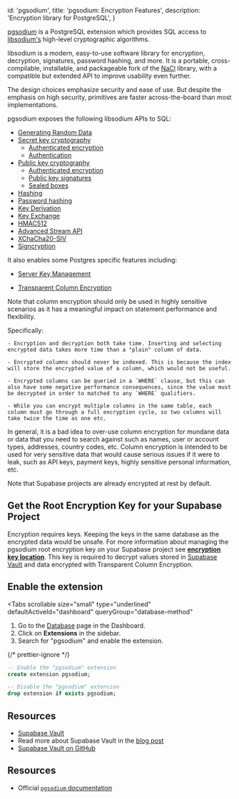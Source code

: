 
  id: 'pgsodium',
  title: 'pgsodium: Encryption Features',
  description: 'Encryption library for PostgreSQL',
}

[pgsodium](https://github.com/michelp/pgsodium) is a PostgreSQL extension which provides SQL access to [libsodium's](https://doc.libsodium.org/) high-level cryptographic algorithms.

libsodium is a modern, easy-to-use software library for encryption, decryption, signatures, password hashing, and more. It is a portable, cross-compilable, installable, and packageable fork of the [NaCl](http://nacl.cr.yp.to/) library, with a compatible but extended API to improve usability even further.

The design choices emphasize security and ease of use. But despite the emphasis on high security, primitives are faster across-the-board than most implementations.

pgsodium exposes the following libsodium APIs to SQL:

- [Generating Random Data](https://github.com/michelp/pgsodium/#generating-random-data)
- [Secret key cryptography](https://github.com/michelp/pgsodium/#secret-key-cryptography)
  - [Authenticated encryption](https://github.com/michelp/pgsodium/#authenticated-encryption)
  - [Authentication](https://github.com/michelp/pgsodium/#authentication)
- [Public key cryptography](https://github.com/michelp/pgsodium/#public-key-cryptography)
  - [Authenticated encryption](https://github.com/michelp/pgsodium/#authenticated-encryption-1)
  - [Public key signatures](https://github.com/michelp/pgsodium/#public-key-signatures)
  - [Sealed boxes](https://github.com/michelp/pgsodium/#sealed-boxes)
- [Hashing](https://github.com/michelp/pgsodium/#hashing)
- [Password hashing](https://github.com/michelp/pgsodium/#password-hashing)
- [Key Derivation](https://github.com/michelp/pgsodium/#key-derivation)
- [Key Exchange](https://github.com/michelp/pgsodium/#key-exchange)
- [HMAC512](https://github.com/michelp/pgsodium/#hmac512)
- [Advanced Stream API](https://github.com/michelp/pgsodium/#advanced-stream-api)
- [XChaCha20-SIV](https://github.com/michelp/pgsodium/#xchacha20-siv)
- [Signcryption](https://github.com/michelp/pgsodium/#signcryption)

It also enables some Postgres specific features including:

- [Server Key Management](https://github.com/michelp/pgsodium#server-key-management)

- [Transparent Column Encryption](https://github.com/michelp/pgsodium#transparent-column-encryption)

Note that column encryption should only be used in highly sensitive scenarios as it has a meaningful impact on statement performance and flexibility.

Specifically:

    - Encryption and decryption both take time. Inserting and selecting encrypted data takes more time than a "plain" column of data.

    - Encrypted columns should never be indexed. This is because the index will store the encrypted value of a column, which would not be useful.

    - Encrypted columns can be queried in a `WHERE` clause, but this can also have some negative performance consequences, since the value must be decrypted in order to matched to any `WHERE` qualifiers.

    - While you can encrypt multiple columns in the same table, each column must go through a full encryption cycle, so two columns will take twice the time as one etc.

In general, it is a bad idea to over-use column encryption for mundane data or data that you need to search against such as names, user or account types, addresses, country codes, etc. Column encryption is intended to be used for very sensitive data that would cause serious issues if it were to leak, such as API keys, payment keys, highly sensitive personal information, etc.

Note that Supabase projects are already encrypted at rest by default.

## Get the Root Encryption Key for your Supabase Project

Encryption requires keys. Keeping the keys in the same database as the encrypted data would be unsafe. For more information about managing the pgsodium root encryption key on your Supabase project see **[encryption key location](#encryption-key-location)**. This key is required to decrypt values stored in [Supabase Vault](/docs/guides/database/vault) and data encrypted with Transparent Column Encryption.

## Enable the extension

<Tabs
  scrollable
  size="small"
  type="underlined"
  defaultActiveId="dashboard"
  queryGroup="database-method"
>
<TabPanel id="dashboard" label="Dashboard">

1. Go to the [Database](https://supabase.com/dashboard/project/_/database/tables) page in the Dashboard.
2. Click on **Extensions** in the sidebar.
3. Search for "pgsodium" and enable the extension.

</TabPanel>
<TabPanel id="sql" label="SQL">

{/* prettier-ignore */}
```sql
-- Enable the "pgsodium" extension
create extension pgsodium;

-- Disable the "pgsodium" extension
drop extension if exists pgsodium;
```

</TabPanel>
</Tabs>

## Resources

- [Supabase Vault](/docs/guides/database/vault)
- Read more about Supabase Vault in the [blog post](https://supabase.com/blog/vault-now-in-beta)
- [Supabase Vault on GitHub](https://github.com/supabase/vault)

## Resources

- Official [`pgsodium` documentation](https://github.com/michelp/pgsodium)


